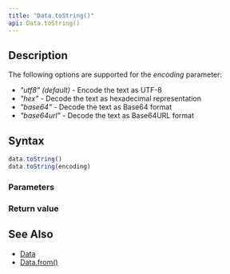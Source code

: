 ```yaml
---
title: "Data.toString()"
api: Data.toString()
---
```


## Description

<Summary/>

The following options are supported for the _encoding_ parameter:

- _"utf8" (default)_ - Encode the text as UTF-8
- _"hex"_ - Decode the text as hexadecimal representation
- _"base64"_ - Decode the text as Base64 format
- _"base64url"_ - Decode the text as Base64URL format

## Syntax

``` js
data.toString()
data.toString(encoding)
```

### Parameters

<Parameters/>

### Return value

<ReturnValue/>

## See Also

* [Data](/reference/api/Data)
* [Data.from()](/reference/api/Data/from)
